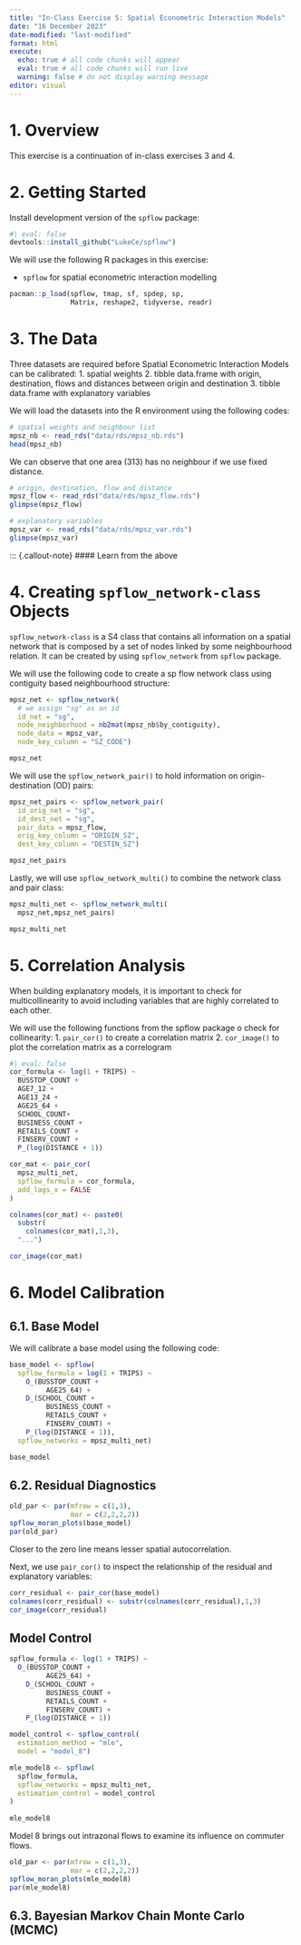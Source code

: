 ```yaml
---
title: "In-Class Exercise 5: Spatial Econometric Interaction Models"
date: "16 December 2023"
date-modified: "last-modified"
format: html
execute: 
  echo: true # all code chunks will appear
  eval: true # all code chunks will run live
  warning: false # do not display warning message
editor: visual
---
```


# 1. Overview

This exercise is a continuation of in-class exercises 3 and 4.

# 2. Getting Started

Install development version of the `spflow` package:
```r
#| eval: false
devtools::install_github("LukeCe/spflow")
```

We will use the following R packages in this exercise:

-   `spflow` for spatial econometric interaction modelling

```r
pacman::p_load(spflow, tmap, sf, spdep, sp,
               Matrix, reshape2, tidyverse, readr)
```

# 3. The Data

Three datasets are required before Spatial Econometric Interaction Models can be calibrated:
1. spatial weights
2. tibble data.frame with origin, destination, flows and distances between origin and destination
3. tibble data.frame with explanatory variables

We will load the datasets into the R environment using the following codes:

```r
# spatial weights and neighbour list
mpsz_nb <- read_rds("data/rds/mpsz_nb.rds")
head(mpsz_nb)
```
We can observe that one area (313) has no neighbour if we use fixed distance.

```r
# origin, destination, flow and distance
mpsz_flow <- read_rds("data/rds/mpsz_flow.rds")
glimpse(mpsz_flow)
```

```r
# explanatory variables
mpsz_var <- read_rds("data/rds/mpsz_var.rds")
glimpse(mpsz_var)
```

::: {.callout-note}
#### Learn from the above


# 4. Creating `spflow_network-class` Objects

`spflow_network-class` is a S4 class that contains all information on a spatial network that is composed by a set of nodes linked by some neighbourhood relation. It can be created by using `spflow_network` from `spflow` package.

We will use the following code to create a sp flow network class using contiguity based neighbourhood structure:
```r
mpsz_net <- spflow_network(
  # we assign "sg" as an id 
  id_net = "sg",
  node_neighborhood = nb2mat(mpsz_nb$by_contiguity),
  node_data = mpsz_var,
  node_key_column = "SZ_CODE")

mpsz_net
```

We will use the `spflow_network_pair()` to hold information on origin-destination (OD) pairs:

```r
mpsz_net_pairs <- spflow_network_pair(
  id_orig_net = "sg",
  id_dest_net = "sg",
  pair_data = mpsz_flow,
  orig_key_column = "ORIGIN_SZ",
  dest_key_column = "DESTIN_SZ")

mpsz_net_pairs
```

Lastly, we will use `spflow_network_multi()` to combine the network class and pair class:

```r
mpsz_multi_net <- spflow_network_multi(
  mpsz_net,mpsz_net_pairs)

mpsz_multi_net
```

# 5. Correlation Analysis

When building explanatory models, it is important to check for multicollinearity to avoid including variables that are highly correlated to each other. 

We will use the following functions from the spflow package o check for collinearity:
1. `pair_cor()` to create a correlation matrix
2. `cor_image()` to plot the correlation matrix as a correlogram 

```r
#| eval: false
cor_formula <- log(1 + TRIPS) ~
  BUSSTOP_COUNT +
  AGE7_12 +
  AGE13_24 +
  AGE25_64 +
  SCHOOL_COUNT+
  BUSINESS_COUNT +
  RETAILS_COUNT +
  FINSERV_COUNT +
  P_(log(DISTANCE + 1))

cor_mat <- pair_cor(
  mpsz_multi_net,
  spflow_formula = cor_formula,
  add_lags_x = FALSE
)

colnames(cor_mat) <- paste0(
  substr(
    colnames(cor_mat),1,3),
  "...")

cor_image(cor_mat)
```

# 6. Model Calibration

## 6.1. Base Model
We will calibrate a base model using the following code:

```r
base_model <- spflow(
  spflow_formula = log(1 + TRIPS) ~
    O_(BUSSTOP_COUNT +
         AGE25_64) +
    D_(SCHOOL_COUNT +
         BUSINESS_COUNT +
         RETAILS_COUNT +
         FINSERV_COUNT) +
    P_(log(DISTANCE + 1)),
  spflow_networks = mpsz_multi_net)

base_model
```

## 6.2. Residual Diagnostics

```r
old_par <- par(mfrow = c(1,3),
               mar = c(2,2,2,2))
spflow_moran_plots(base_model)
par(old_par)
```

Closer to the zero line means lesser spatial autocorrelation.

Next, we use `pair_cor()` to inspect the relationship of the residual and explanatory variables:
```r
corr_residual <- pair_cor(base_model)
colnames(corr_residual) <- substr(colnames(corr_residual),1,3)
cor_image(corr_residual)
```

## Model Control

```r
spflow_formula <- log(1 + TRIPS) ~
  O_(BUSSTOP_COUNT +
         AGE25_64) +
    D_(SCHOOL_COUNT +
         BUSINESS_COUNT +
         RETAILS_COUNT +
         FINSERV_COUNT) +
    P_(log(DISTANCE + 1))

model_control <- spflow_control(
  estimation_method = "mle",
  model = "model_8")

mle_model8 <- spflow(
  spflow_formula,
  spflow_networks = mpsz_multi_net,
  estimation_control = model_control
)
  
mle_model8
```
Model 8 brings out intrazonal flows to examine its influence on commuter flows.

```r
old_par <- par(mfrow = c(1,3),
               mar = c(2,2,2,2))
spflow_moran_plots(mle_model8)
par(mle_model8)
```

## 6.3. Bayesian Markov Chain Monte Carlo (MCMC)


















